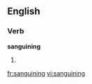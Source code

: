 
==English==

===Verb===
'''sanguining'''

# {{present participle of|[[sanguine]]}}

[[fr:sanguining]]
[[vi:sanguining]]